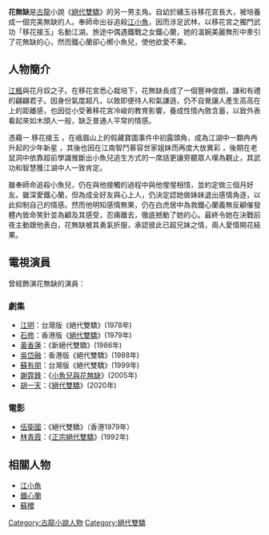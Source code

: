 {{unreferenced|time=2010-09-09T16:21:29+00:00}}
'''花無缺'''是[[古龍|古龍]]小說《[[絕代雙驕|絕代雙驕]]》的另一男主角。自幼於繡玉谷移花宮長大，被培養成一個完美無缺的人。奉師命出谷追殺[[江小魚|江小魚]]，因而涉足武林，以移花宮之獨門武功「移花接玉」名動江湖。旅途中偶遇鐵戰之女鐵心蘭，她的溫婉美麗無形中牽引了花無缺的心，然而鐵心蘭卻心嚮小魚兒，使他欲愛不果。

==人物簡介==
[[江楓_(絕代雙驕)|江楓]]與花月奴之子。在移花宮悉心栽培下，花無缺長成了一個豐神俊朗，謙和有禮的翩翩君子。因身份氣度超凡，以致即便待人和氣謙遜，仍不自覺讓人產生高高在上的距離感，也因從小受著移花宮冷峻的教育影響，養成性情內斂含蓄，以致外表看起來如木頭人一般，缺乏普通人平常的情感。

憑藉一 移花接玉 ，在峨眉山上的假藏寶圖事件中初露頭角，成為江湖中一顆冉冉升起的少年新星  ，其後也因在江南智鬥慕容世家姐妹而再度大放異彩 ，後期在老鼠洞中依靠超前學識推斷出小魚兒逃生方式的一席話更讓旁聽眾人嘆為觀止，其武功和智慧獲江湖中人一致肯定。

雖奉師命追殺小魚兒，仍在與他接觸的過程中與他惺惺相惜，並約定做三個月好友。雖深愛鐵心蘭，但為成全好友與心上人，仍決定認她做妹妹退出感情角逐，以此抑制自己的情感。然而他明知感情無果，仍在白虎居中為救鐵心蘭義無反顧催發體內致命笑針並為顧及其感受，忍痛離去，徹底撼動了她的心。最終令她在決戰前夜主動跟他表白，花無缺被其勇氣折服，承認彼此已超兄妹之情，兩人愛情開花結果。

==電視演員==
曾經飾演花無缺的演員：
===劇集===
* [[江明|江明]]：台灣版《絕代雙驕》(1978年)
* [[石修|石修]]：香港版《[[絕代雙驕_(1979年電視劇)|絕代雙驕]]》(1979年)
* [[黃香蓮|黃香蓮]]：《新絕代雙驕》(1986年)
* [[吳岱融|吳岱融]]：香港版《絕代雙驕》(1988年)
* [[蘇有朋|蘇有朋]]：台灣版《絕代雙驕》(1999年)
* [[謝霆鋒|謝霆鋒]]：《[[小魚兒與花無缺|小魚兒與花無缺]]》(2005年)
* [[胡一天|胡一天]]：《[[绝代双骄_(2020年电视剧)|絕代雙驕]]》(2020年)

=== 電影 ===
* [[伍衛國|伍衛國]]：《絕代雙驕》（香港1979年）
* [[林青霞|林青霞]]：《[[正宗絕代雙驕|正宗絕代雙驕]]》(1992年)

== 相關人物 ==
*[[江小魚|江小魚]]
*[[鐵心蘭|鐵心蘭]]
*[[蘇櫻|蘇櫻]]

[[Category:古龍小說人物|Category:古龍小說人物]]
[[Category:絕代雙驕|Category:絕代雙驕]]